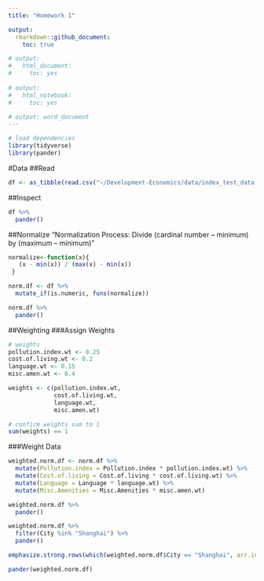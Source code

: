 ```yaml
---
title: "Homework 1"

output:
  rmarkdown::github_document:
    toc: true

# output:
#   html_document:
#     toc: yes
    
# output:
#   html_notebook:
#     toc: yes

# output: word_document
---
```

```r
# load dependencies
library(tidyverse)
library(pander)

```
#Data
##Read
```r
df <- as_tibble(read.csv("~/Development-Economics/data/index_test_data.csv"))

```

##Inspect
```r
df %>%
  pander()

```

##Normalize
"Normalization Process: Divide (cardinal number – minimum) by (maximum – minimum)"
```r
normalize<-function(x){
   (x - min(x)) / (max(x) - min(x))
 }

norm.df <- df %>%
  mutate_if(is.numeric, funs(normalize))

norm.df %>%
  pander()

```

##Weighting
###Assign Weights
```r
# weights
pollution.index.wt <- 0.25
cost.of.living.wt <- 0.2
language.wt <- 0.15
misc.amen.wt <- 0.4

weights <- c(pollution.index.wt,
             cost.of.living.wt,
             language.wt,
             misc.amen.wt)

# confirm weights sum to 1
sum(weights) == 1

```

###Weight Data
```r
weighted.norm.df <- norm.df %>%
  mutate(Pollution.index = Pollution.index * pollution.index.wt) %>%
  mutate(Cost.of.living = Cost.of.living * cost.of.living.wt) %>%
  mutate(Language = Language * language.wt) %>%
  mutate(Misc.Amenities = Misc.Amenities * misc.amen.wt)

weighted.norm.df %>%
  pander()

```


```r
weighted.norm.df %>%
  filter(City %in% "Shanghai") %>%
  pander()

```


```r
emphasize.strong.rows(which(weighted.norm.df$City == "Shanghai", arr.ind = TRUE))

pander(weighted.norm.df)

```









